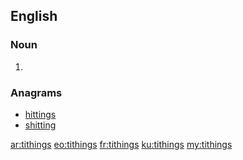 ==English==

===Noun===
{{head|en}}

# {{plural of|tithing}}

===Anagrams===
* [[hittings#English|hittings]]
* [[shitting#English|shitting]]

[[ar:tithings]]
[[eo:tithings]]
[[fr:tithings]]
[[ku:tithings]]
[[my:tithings]]